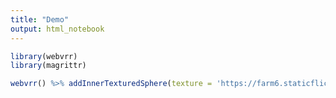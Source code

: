 ```yaml
---
title: "Demo"
output: html_notebook
---
```


```r
library(webvrr)
library(magrittr)

webvrr() %>% addInnerTexturedSphere(texture = 'https://farm6.staticflickr.com/5727/20514018502_3d8edf77a4_o_d.jpg', `repeat` = FALSE)
```